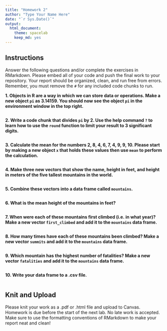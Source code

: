 ```yaml
---
title: "Homework 2"
author: "Type Your Name Here"
date: "`r Sys.Date()`"
output:
  html_document: 
    theme: spacelab
    keep_md: yes
---
```


## Instructions
Answer the following questions and/or complete the exercises in RMarkdown. Please embed all of your code and push the final work to your repository. Your report should be organized, clean, and run free from errors. Remember, you must remove the `#` for any included code chunks to run.  

**1. Objects in R are a way in which we can store data or operations. Make a new object `pi` as 3.14159. You should now see the object `pi` in the environment window in the top right.** 
```r

```

**2. Write a code chunk that divides `pi` by 2. Use the help command `?` to learn how to use the `round` function to limit your result to 3 significant digits.**  
```r

```

**3. Calculate the mean for the numbers 2, 8, 4, 6, 7, 4, 9, 9, 10. Please start by making a new object `x` that holds these values then use `mean` to perform the calculation.**  
```r

```

**4. Make three new vectors that show the name, height in feet, and height in meters of the five tallest mountains in the world.**
```r

```

**5. Combine these vectors into a data frame called `mountains`.**
```r

```

**6. What is the mean height of the mountains in feet?**
```r

```

**7. When were each of these mountains first climbed (i.e. in what year)? Make a new vector `first_climbed` and add it to the `mountains` data frame.**
```r

```

**8. How many times have each of these mountains been climbed? Make a new vector `summits` and add it to the `mountains` data frame.**
```r

```

**9. Which mountain has the highest number of fatalities? Make a new vector `fatalities` and add it to the `mountains` data frame.**
```r

```

**10. Write your data frame to a .csv file.**
```r

```

## Knit and Upload
Please knit your work as a .pdf or .html file and upload to Canvas. Homework is due before the start of the next lab. No late work is accepted. Make sure to use the formatting conventions of RMarkdown to make your report neat and clean!  